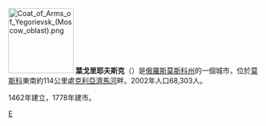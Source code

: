 {{coord|55|23|N|39|02|E|display=title}}
[[File:Coat_of_Arms_of_Yegorievsk_(Moscow_oblast).png|130px]]
'''葉戈里耶夫斯克'''（{{lang-ru|Его́рьевск}}）是[[俄羅斯|俄羅斯]][[莫斯科州|莫斯科州]]的一個城市，位於[[莫斯科|莫斯科]]東南約114公里處[[克利亞濟馬河|克利亞濟馬河]]畔。2002年人口68,303人。

1462年建立，1778年建市。

{{Cities and towns in Moscow Oblast}}
{{Authority control}}
[[Category:莫斯科州城市|Е]]
